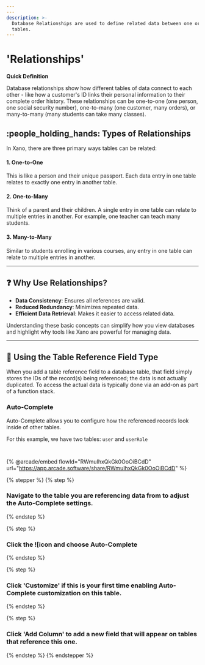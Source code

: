 ```yaml
---
---
description: >-
  Database Relationships are used to define related data between one or more
  tables.
---
```


# 'Relationships'

<Info>

**Quick Definition**

Database relationships show how different tables of data connect to each other - like how a customer's ID links their personal information to their complete order history. These relationships can be one-to-one (one person, one social security number), one-to-many (one customer, many orders), or many-to-many (many students can take many classes).

</Info>

## :people\_holding\_hands: Types of Relationships

In Xano, there are three primary ways tables can be related:

#### 1. One-to-One

This is like a person and their unique passport. Each data entry in one table relates to exactly one entry in another table.

#### 2. One-to-Many

Think of a parent and their children. A single entry in one table can relate to multiple entries in another. For example, one teacher can teach many students.

#### 3. Many-to-Many

Similar to students enrolling in various courses, any entry in one table can relate to multiple entries in another.

***

## :question: Why Use Relationships?

* **Data Consistency**: Ensures all references are valid.
* **Reduced Redundancy**: Minimizes repeated data.
* **Efficient Data Retrieval**: Makes it easier to access related data.

Understanding these basic concepts can simplify how you view databases and highlight why tools like Xano are powerful for managing data.

***

## :eyes: Using the Table Reference Field Type

When you add a table reference field to a database table, that field simply stores the IDs of the record(s) being referenced; the data is not actually duplicated. To access the actual data is typically done via an add-on as part of a function stack.

### Auto-Complete

Auto-Complete allows you to configure how the referenced records look inside of other tables.

For this example, we have two tables: `user` and `userRole`

<figure><img src="../..//assets/CleanShot 2024-12-15 at 17.50.17.png" alt=""><figcaption></figcaption></figure>

<figure><img src="../..//assets/CleanShot 2024-12-15 at 17.50.57.png" alt=""><figcaption></figcaption></figure>

{% @arcade/embed flowId="RWmuIhxQkGk0OoOiBCdD" url="https://app.arcade.software/share/RWmuIhxQkGk0OoOiBCdD" %}

{% stepper %}
{% step %}
### Navigate to the table you are referencing data from to adjust the Auto-Complete settings.
{% endstep %}

{% step %}
### Click the ![[](<../../.gitbook/assets/CleanShot 2024-12-15 at 18.10.21.png>)icon and choose Auto-Complete
{% endstep %}

{% step %}
### Click 'Customize' if this is your first time enabling Auto-Complete customization on this table.
{% endstep %}

{% step %}
### Click 'Add Column' to add a new field that will appear on tables that reference this one.
{% endstep %}
{% endstepper %}